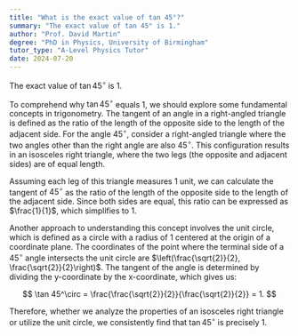 ```yaml
---
title: "What is the exact value of tan 45°?"
summary: "The exact value of tan 45° is 1."
author: "Prof. David Martin"
degree: "PhD in Physics, University of Birmingham"
tutor_type: "A-Level Physics Tutor"
date: 2024-07-20
---
```


The exact value of $\tan 45^\circ$ is $1$.

To comprehend why $\tan 45^\circ$ equals $1$, we should explore some fundamental concepts in trigonometry. The tangent of an angle in a right-angled triangle is defined as the ratio of the length of the opposite side to the length of the adjacent side. For the angle $45^\circ$, consider a right-angled triangle where the two angles other than the right angle are also $45^\circ$. This configuration results in an isosceles right triangle, where the two legs (the opposite and adjacent sides) are of equal length.

Assuming each leg of this triangle measures $1$ unit, we can calculate the tangent of $45^\circ$ as the ratio of the length of the opposite side to the length of the adjacent side. Since both sides are equal, this ratio can be expressed as $\frac{1}{1}$, which simplifies to $1$.

Another approach to understanding this concept involves the unit circle, which is defined as a circle with a radius of $1$ centered at the origin of a coordinate plane. The coordinates of the point where the terminal side of a $45^\circ$ angle intersects the unit circle are $\left(\frac{\sqrt{2}}{2}, \frac{\sqrt{2}}{2}\right)$. The tangent of the angle is determined by dividing the y-coordinate by the x-coordinate, which gives us:

$$
\tan 45^\circ = \frac{\frac{\sqrt{2}}{2}}{\frac{\sqrt{2}}{2}} = 1.
$$

Therefore, whether we analyze the properties of an isosceles right triangle or utilize the unit circle, we consistently find that $\tan 45^\circ$ is precisely $1$.
    